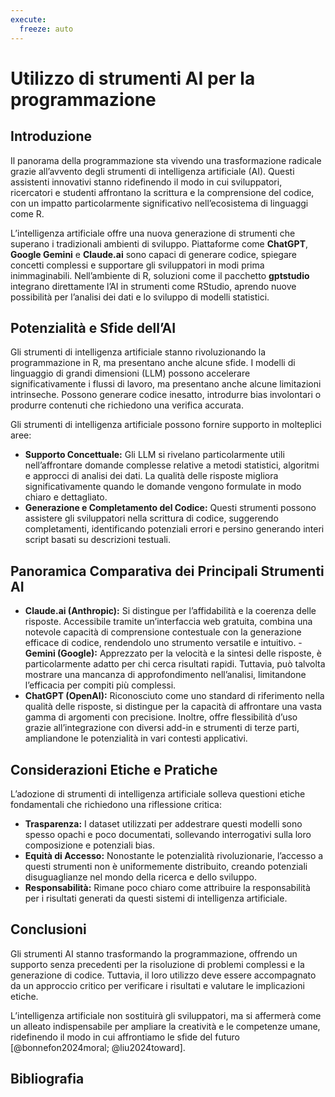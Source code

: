 ```yaml
---
execute:
  freeze: auto
---
```


# Utilizzo di strumenti AI per la programmazione {#sec-r-ai}

## Introduzione

Il panorama della programmazione sta vivendo una trasformazione radicale grazie all’avvento degli strumenti di intelligenza artificiale (AI). Questi assistenti innovativi stanno ridefinendo il modo in cui sviluppatori, ricercatori e studenti affrontano la scrittura e la comprensione del codice, con un impatto particolarmente significativo nell’ecosistema di linguaggi come R. 

L’intelligenza artificiale offre una nuova generazione di strumenti che superano i tradizionali ambienti di sviluppo. Piattaforme come **ChatGPT**, **Google Gemini** e **Claude.ai** sono capaci di generare codice, spiegare concetti complessi e supportare gli sviluppatori in modi prima inimmaginabili. Nell’ambiente di R, soluzioni come il pacchetto **gptstudio** integrano direttamente l’AI in strumenti come RStudio, aprendo nuove possibilità per l’analisi dei dati e lo sviluppo di modelli statistici.

## Potenzialità e Sfide dell'AI

Gli strumenti di intelligenza artificiale stanno rivoluzionando la programmazione in R, ma presentano anche alcune sfide. I modelli di linguaggio di grandi dimensioni (LLM) possono accelerare significativamente i flussi di lavoro, ma presentano anche alcune limitazioni intrinseche. Possono generare codice inesatto, introdurre bias involontari o produrre contenuti che richiedono una verifica accurata.

Gli strumenti di intelligenza artificiale possono fornire supporto in molteplici aree:

- **Supporto Concettuale:** Gli LLM si rivelano particolarmente utili nell’affrontare domande complesse relative a metodi statistici, algoritmi e approcci di analisi dei dati. La qualità delle risposte migliora significativamente quando le domande vengono formulate in modo chiaro e dettagliato.
- **Generazione e Completamento del Codice:** Questi strumenti possono assistere gli sviluppatori nella scrittura di codice, suggerendo completamenti, identificando potenziali errori e persino generando interi script basati su descrizioni testuali.

## Panoramica Comparativa dei Principali Strumenti AI

- **Claude.ai (Anthropic):** Si distingue per l’affidabilità e la coerenza delle risposte. Accessibile tramite un’interfaccia web gratuita, combina una notevole capacità di comprensione contestuale con la generazione efficace di codice, rendendolo uno strumento versatile e intuitivo.
-**Gemini (Google):** Apprezzato per la velocità e la sintesi delle risposte, è particolarmente adatto per chi cerca risultati rapidi. Tuttavia, può talvolta mostrare una mancanza di approfondimento nell’analisi, limitandone l’efficacia per compiti più complessi.
- **ChatGPT (OpenAI):** Riconosciuto come uno standard di riferimento nella qualità delle risposte, si distingue per la capacità di affrontare una vasta gamma di argomenti con precisione. Inoltre, offre flessibilità d’uso grazie all’integrazione con diversi add-in e strumenti di terze parti, ampliandone le potenzialità in vari contesti applicativi.

## Considerazioni Etiche e Pratiche

L’adozione di strumenti di intelligenza artificiale solleva questioni etiche fondamentali che richiedono una riflessione critica:

- **Trasparenza:** I dataset utilizzati per addestrare questi modelli sono spesso opachi e poco documentati, sollevando interrogativi sulla loro composizione e potenziali bias.
- **Equità di Accesso:** Nonostante le potenzialità rivoluzionarie, l’accesso a questi strumenti non è uniformemente distribuito, creando potenziali disuguaglianze nel mondo della ricerca e dello sviluppo.
- **Responsabilità:** Rimane poco chiaro come attribuire la responsabilità per i risultati generati da questi sistemi di intelligenza artificiale.

## Conclusioni

Gli strumenti AI stanno trasformando la programmazione, offrendo un supporto senza precedenti per la risoluzione di problemi complessi e la generazione di codice. Tuttavia, il loro utilizzo deve essere accompagnato da un approccio critico per verificare i risultati e valutare le implicazioni etiche.

L’intelligenza artificiale non sostituirà gli sviluppatori, ma si affermerà come un alleato indispensabile per ampliare la creatività e le competenze umane, ridefinendo il modo in cui affrontiamo le sfide del futuro [@bonnefon2024moral; @liu2024toward].

## Bibliografia {.unnumbered}
